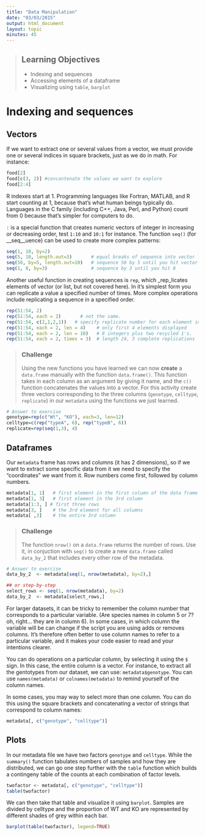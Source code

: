```yaml
---
title: "Data Manipulation"
date: "03/03/2015"
output: html_document
layout: topic
minutes: 45
---
```


> ## Learning Objectives {.objectives}
> * Indexing and sequences
> * Accessing elements of a dataframe
> * Visualizing using `table`, `barplot`


# Indexing and sequences

## Vectors

If we want to extract one or several values from a vector, we must provide one
or several indices in square brackets, just as we do in math. For instance:

```r
food[2]
food[c(3, 2)] #concantenate the values we want to explore
food[2:4]
```

R indexes start at 1. Programming languages like Fortran, MATLAB, and R start
counting at 1, because that's what human beings typically do. Languages in the C
family (including C++, Java, Perl, and Python) count from 0 because that's
simpler for computers to do.

`:` is a special function that creates numeric vectors of integer in increasing
or decreasing order, test `1:10` and `10:1` for instance. The function `seq()`
(for __seq__uence) can be used to create more complex patterns:

```r
seq(1, 10, by=2)
seq(5, 10, length.out=3)       # equal breaks of sequence into vector length = length.out
seq(50, by=5, length.out=10)   # sequence 50 by 5 until you hit vector length = length.out
seq(1, 8, by=3)                # sequence by 3 until you hit 8
```
Another useful function in creating sequences is `rep`, which _rep_licates elements of vector (or list, but not covered here). In it's simplest form you can replicate a value a specified number of times. More complex operations include replicating a sequence in a specified order.

```r
rep(51:54, 2)
rep(51:54, each = 2)       # not the same.
rep(51:54, c(2,1,2,1))   # specify replicate number for each element individually
rep(51:54, each = 2, len = 4)    # only first 4 elements displayed
rep(51:54, each = 2, len = 10)   # 8 integers plus two recycled 1's.
rep(51:54, each = 2, times = 3)  # length 24, 3 complete replications
```

> ### Challenge {.challenge}
> Using the new functions you have learned we can now **create** a `data.frame` manually with the function `data.frame()`. This function takes in each column as an argument by giving it name, and the `c()` function concatenates the values into a vector. For this activity create three vectors corresponding to the three columns (`genotype`, `celltype`, `replicate`) in our `metadata` using the functions we just learned. 

```r

# Answer to exercise
genotype=rep(c("Wt", "KO"), each=3, len=12)
celltype=c(rep("typeA", 6), rep("typeB", 6))
replicate=rep(seq(1,3), 4)
```

## Dataframes

Our `metadata` frame has rows and columns (it has 2 dimensions), so if we want to extract some specific data from it we need to specify the "coordinates" we want from it. Row numbers come first, followed by column numbers.

```r
metadata[1, 1]   # first element in the first column of the data frame
metadata[1, 3]   # first element in the 3rd column
metadata[1:3, ] # first three rows
metadata[3, ]    # the 3rd element for all columns
metadata[ ,3]    # the entire 3rd column
```

> ### Challenge {.challenge}
> The function `nrow()` on a `data.frame` returns the number of rows. Use it, in conjuction with `seq()` to create a new `data.frame` called `data_by_2` that includes every other row of the metadata.

```r

# Answer to exercise
data_by_2  <- metadata[seq(1, nrow(metadata), by=2),]

## or step-by-step
select_rows <- seq(1, nrow(metadata), by=2)
data_by_2  <- metadata[select_rows,]
```
For larger datasets, it can be tricky to remember the column
number that corresponds to a particular variable. (Are species names in column 5
or 7? oh, right... they are in column 6). In some cases, in which column the
variable will be can change if the script you are using adds or removes
columns. It's therefore often better to use column names to refer to a
particular variable, and it makes your code easier to read and your intentions
clearer.

You can do operations on a particular column, by selecting it using the `$`
sign. In this case, the entire column is a vector. For instance, to extract all
the gentotypes from our dataset, we can use: `metadata$genotype`. You can use
`names(metadata)` or `colnames(metadata)` to remind yourself of the column names.

In some cases, you may way to select more than one column. You can do this using
the square brackets and concatenating a vector of strings that correspond to column names: 

```r
metadata[, c("genotype", "celltype")]
```

## Plots
In our metadata file we have two factors `genotype` and `celltype`. While the `summary()` function tabulates numbers of samples and how they are distributed, we can go one step further with the `table` function which builds a contingeny table of the counts at each combination of factor levels. 

```r

twofactor <- metadata[, c("genotype", "celltype")]
table(twofactor) 
```

We can then take that table and visualize it using `barplot`. Samples are divided by celltype and the proportion of WT and KO are represented by different shades of grey within each bar.

```r
barplot(table(twofactor), legend=TRUE) 
```
